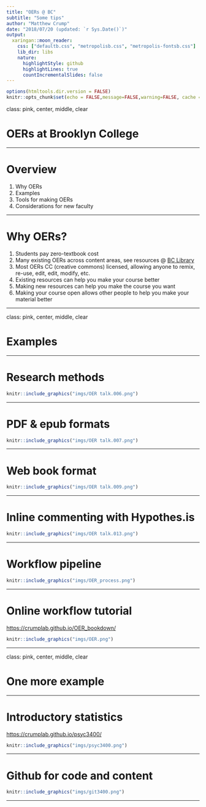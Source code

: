 ```yaml
---
title: "OERs @ BC"
subtitle: "Some tips"
author: "Matthew Crump"
date: "2018/07/20 (updated: `r Sys.Date()`)"
output:
  xaringan::moon_reader:
    css: ["defaultb.css", "metropolisb.css", "metropolis-fontsb.css"]
    lib_dir: libs
    nature:
      highlightStyle: github
      highlightLines: true
      countIncrementalSlides: false
---
```


```r
options(htmltools.dir.version = FALSE)
knitr::opts_chunk$set(echo = FALSE,message=FALSE,warning=FALSE, cache = TRUE)
```

class: pink, center, middle, clear

# OERs at Brooklyn College

---

# Overview

1. Why OERs
2. Examples
3. Tools for making OERs
4. Considerations for new faculty

---

# Why OERs?

1. Students pay zero-textbook cost
2. Many existing OERs across content areas, see resources @ [BC Library](http://libguides.brooklyn.cuny.edu/research/oer)
3. Most OERs CC (creative commons) licensed, allowing anyone to remix, re-use, edit, edit, modify, etc.
4. Existing resources can help you make your course better
5. Making new resources can help you make the course you want
6. Making your course open allows other people to help you make your material better

---

class: pink, center, middle, clear

# Examples

---

# Research methods

```r
knitr::include_graphics("imgs/OER talk.006.png")
```


---

# PDF & epub formats

```r
knitr::include_graphics("imgs/OER talk.007.png")
```


---

# Web book format

```r
knitr::include_graphics("imgs/OER talk.009.png")
```

---

# Inline commenting with Hypothes.is

```r
knitr::include_graphics("imgs/OER talk.013.png")
```

---

# Workflow pipeline

```r
knitr::include_graphics("imgs/OER_process.png")
```

---

# Online workflow tutorial

[https://crumplab.github.io/OER_bookdown/](https://crumplab.github.io/OER_bookdown/)

```r
knitr::include_graphics("imgs/OER.png")
```

---

class: pink, center, middle, clear

# One more example

---

# Introductory statistics

[https://crumplab.github.io/psyc3400/](https://crumplab.github.io/psyc3400/)

```r
knitr::include_graphics("imgs/psyc3400.png")
```

---

# Github for code and content

```r
knitr::include_graphics("imgs/git3400.png")
```

---


